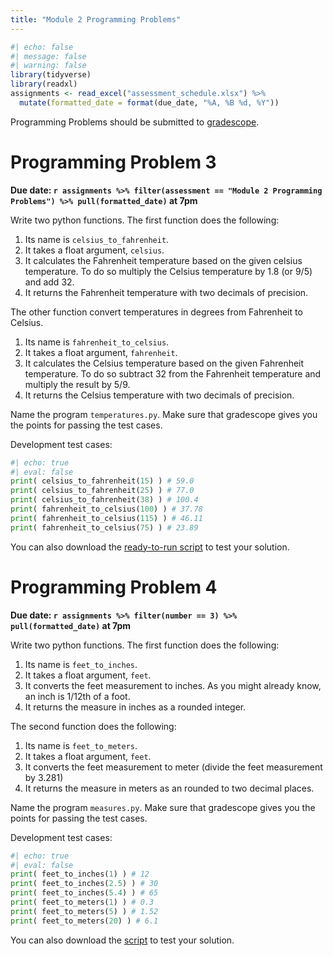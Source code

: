 ```yaml
---
title: "Module 2 Programming Problems"
---
```


```r
#| echo: false
#| message: false
#| warning: false
library(tidyverse)
library(readxl)
assignments <- read_excel("assessment_schedule.xlsx") %>% 
  mutate(formatted_date = format(due_date, "%A, %B %d, %Y"))
```

Programming Problems should be submitted to [gradescope](https://www.gradescope.com/courses/568720).

# Programming Problem 3

**Due date: `r assignments %>% filter(assessment == "Module 2 Programming Problems") %>% pull(formatted_date)` at 7pm**

Write two python functions. The first function does the following:

1.  Its name is `celsius_to_fahrenheit`.
2.  It takes a float argument, `celsius`.
3.  It calculates the Fahrenheit temperature based on the given celsius temperature. To do so multiply the Celsius temperature by 1.8 (or 9/5) and add 32.
4.  It returns the Fahrenheit temperature with two decimals of precision.

The other function convert temperatures in degrees from Fahrenheit to Celsius.

1.  Its name is `fahrenheit_to_celsius`.
2.  It takes a float argument, `fahrenheit`.
3.  It calculates the Celsius temperature based on the given Fahrenheit temperature. To do so subtract 32 from the Fahrenheit temperature and multiply the result by 5/9.
4.  It returns the Celsius temperature with two decimals of precision.

Name the program `temperatures.py`. Make sure that gradescope gives you the points for passing the test cases.

Development test cases:

```python
#| echo: true
#| eval: false
print( celsius_to_fahrenheit(15) ) # 59.0
print( celsius_to_fahrenheit(25) ) # 77.0
print( celsius_to_fahrenheit(38) ) # 100.4
print( fahrenheit_to_celsius(100) ) # 37.78
print( fahrenheit_to_celsius(115) ) # 46.11
print( fahrenheit_to_celsius(75) ) # 23.89
```

You can also download the [ready-to-run script](test_scripts/test_temperatures.py) to test your solution.

# Programming Problem 4

**Due date: `r assignments %>% filter(number == 3) %>% pull(formatted_date)` at 7pm**

Write two python functions. The first function does the following:

1.  Its name is `feet_to_inches`.
2.  It takes a float argument, `feet`.
3.  It converts the feet measurement to inches. As you might already know, an inch is 1/12th of a foot.
4.  It returns the measure in inches as a rounded integer.

The second function does the following:

1.  Its name is `feet_to_meters`.
2.  It takes a float argument, `feet`.
3.  It converts the feet measurement to meter (divide the feet measurement by 3.281)
4.  It returns the measure in meters as an rounded to two decimal places.

Name the program `measures.py`. Make sure that gradescope gives you the points for passing the test cases.

Development test cases:

```python
#| echo: true
#| eval: false
print( feet_to_inches(1) ) # 12
print( feet_to_inches(2.5) ) # 30
print( feet_to_inches(5.4) ) # 65
print( feet_to_meters(1) ) # 0.3
print( feet_to_meters(5) ) # 1.52
print( feet_to_meters(20) ) # 6.1
```

You can also download the [script](test_scripts/test_measures.py) to test your solution.
